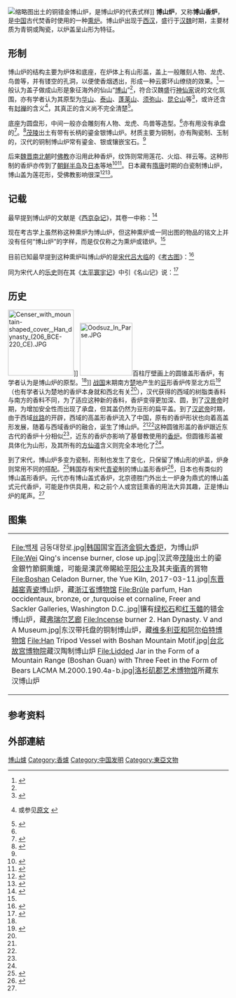 [[File:Boshan_Burner_Inlaid_with_Gold.jpg|缩略图]]出土的铜错金博山炉，是博山炉的代表式样]]
'''博山炉'''，又称'''博山香炉'''，是[[中国|中国]]古代焚香时使用的一种[[熏炉|熏炉]]。博山炉出现于[[西汉|西汉]]，盛行于[[汉朝|汉]][[曹魏|魏]]时期，主要材质为青铜或陶瓷，以炉盖呈山形为特征。

==形制==
博山炉的结构主要为炉体和底座，在炉体上有山形盖，盖上一般雕刻人物、龙虎、鸟兽等，并有镂空的孔洞，以便使香烟透出，形成一种云雾环山缭绕的效果。<ref name="wenwukaogu">{{cite book|editor1=何贤武|editor2=王秋华|title=中国文物考古辞典|year=1993 |publisher=辽宁科学出版社 |location=沈阳 |isbn=7-5381-1661-3|pages=294-295}}</ref>一般认为盖子做成山形是象征海外的仙山“[[博山|博山]]”<ref name="wenwukaogu" />，符合汉魏盛行[[神仙家|神仙家]]说的文化氛围，亦有学者认为其原型为[[华山|华山]]、[[泰山|泰山]]、[[蓬莱山|蓬莱山]]、[[须弥山|须弥山]]、[[昆仑山|昆仑山]]等<ref name="nagamura1">{{cite journal|author=長村真吾|url=http://petit.lib.yamaguchi-u.ac.jp/G0000006y2j2/file/11799/20100507162716/D150011000003.pdf|title=博山炉原型考: 崑崙山との関係を中心に|journal=アジアの歴史と文化|year=2007|issue=11|pages=57-75|language=ja|accessdate=2017-03-11|archive-date=2021-08-24|archive-url=https://web.archive.org/web/20210824112652/http://petit.lib.yamaguchi-u.ac.jp/G0000006y2j2/file/11799/20100507162716/D150011000003.pdf|dead-url=no}}</ref>，或许还含有[[封禅|封禅]]的含义<ref name="rawsen">{{cite book|author=[[杰西卡·罗森|杰西卡·罗森]]|translator=邓菲, 黄洋, 吴晓筠 等|title=祖先与永恒: 杰西卡·罗森中国考古艺术文集|publisher=三联书店|location=北京|isbn=9787108035868|year=2012|pages=463-482}} 或参见[http://www.persee.fr/doc/arasi_0004-3958_2006_num_61_1_1640 原文] {{Wayback|url=http://www.persee.fr/doc/arasi_0004-3958_2006_num_61_1_1640 |date=20211123000323 }}</ref>，其真正的含义尚不完全清楚<ref name="erickson">{{cite journal|author=艾素珊|translator=李莎|url=http://www.hnmuseum.com/hnmuseum/UserFiles/File/2013/20130401_2.pdf|title=西汉时期的博山炉——种类型学和图像学的分析方法|journal=民族艺术|year=2009|issue=4|pages=88-105|accessdate=2017-03-11|deadurl=yes|archiveurl=https://web.archive.org/web/20170312054754/http://www.hnmuseum.com/hnmuseum/UserFiles/File/2013/20130401_2.pdf|archivedate=2017-03-12}}</ref>。

底座为圆盘形，中间一般亦会雕刻有人物、龙虎、鸟兽等造型。<ref name="wenwukaogu" />亦有用没有承盘的<ref>{{cite web|url=http://www.narahaku.go.jp/collection/1317-318.html|title=博山爐|website=奈良国立博物館|language=ja|accessdate=2017-03-11|archive-date=2021-11-21|archive-url=https://web.archive.org/web/20211121191013/https://www.narahaku.go.jp/collection/1317-318.html|dead-url=no}}</ref>。<ref name="nagamura2">{{cite journal|author=長村真吾|url=http://petit.lib.yamaguchi-u.ac.jp/G0000006y2j2/file/11140/20101125090303/D150012000003.pdf|title=博山炉の形成過程における北方香炉の誕生と西域香炉との融合]. アジアの歴史と文化|year=2008|issue=12|pages=67-88|language=ja|accessdate=2017-03-11|archive-date=2020-07-16|archive-url=https://web.archive.org/web/20200716002723/http://petit.lib.yamaguchi-u.ac.jp/G0000006y2j2/file/11140/20101125090303/D150012000003.pdf|dead-url=no}}</ref>[[汉茂陵|茂陵]]出土有带有长柄的鎏金银博山炉。材质主要为铜制，亦有陶瓷制、玉制的，汉代的铜制博山炉常有鎏金、银或镶嵌宝石。<ref name="erickson" />

后来[[魏晋南北朝|魏晋南北朝]]时[[佛教|佛教]]亦沿用此种香炉，纹饰则常用莲花、火焰、祥云等。这种形制的香炉亦传到了[[朝鲜半岛|朝鲜半岛]]及[[日本|日本]]等地<ref name="baekje">{{cite book|author=徐廷緑|translator=金容権|title=[[百济金铜大香炉|百済金銅大香炉]]—古代東アジアの精神世界をたずねて|publisher=三修社|location=東京 |isbn=978-4-384-00267-6|date=2005-11-10|language=ja}}</ref><ref>{{cite web|url=http://www.antiques-oota.com/file/doki/0501-1000/713.html|title=DK-713 鍍金銀貴石嵌博山炉|website=中国古美術|author=太田|accessdate=2017-03-11|archive-date=2017-03-12|archive-url=https://web.archive.org/web/20170312062145/http://www.antiques-oota.com/file/doki/0501-1000/713.html|dead-url=no}}</ref>。日本藏有[[隋|隋]][[唐|唐]]时期的白瓷制博山炉，博山盖为莲花形，受佛教影响很深<ref>{{cite web|url=http://abc0120.net/words01/abc2009020802.html|title=白磁蟠龍博山炉|website=考古用語辞典|accessdate=2017-03-11|archive-date=2014-07-09|archive-url=https://web.archive.org/web/20140709083433/http://abc0120.net/words01/abc2009020802.html|dead-url=no}}</ref><ref>{{cite web|url=http://www.kintetsu-g-hd.co.jp/culture/yamato/shuppan/binotayori/pdf/170/2010_170_3.pdf|title=大和文華館所蔵白磁蟠龍博山炉と類品をめぐって|journal=季刊 美のたより|issue=170|publisher=[[大和文華館|大和文華館]]|language=ja|accessdate=2017-03-11|archive-date=2017-03-12|archive-url=https://web.archive.org/web/20170312054518/http://www.kintetsu-g-hd.co.jp/culture/yamato/shuppan/binotayori/pdf/170/2010_170_3.pdf|dead-url=no}}</ref>。

==记载==
最早提到博山炉的文献是《[[西京杂记|西京杂记]]》，其卷一中称：<ref>{{cite book|url=http://ctext.org/dictionary.pl?if=gb&id=647149|title=西京雜記|volume=第一|chapter=28|website=中國哲學書電子化計劃|accessdate=2017-03-11|archive-date=2017-03-12|archive-url=https://web.archive.org/web/20170312051717/http://ctext.org/dictionary.pl?if=gb&id=647149|dead-url=no}}</ref>

{{quote|长安巧工[[丁缓|丁缓]]者……又作九层博山香炉，镂为奇禽怪兽，穷诸灵异，皆自然运动。}}

现在考古学上虽然称这种熏炉为博山炉，但这种熏炉或一同出图的物品的铭文上并没有任何“博山炉”的字样，而是仅仅称之为熏炉或错炉。<ref name="nagamura1" />

目前已知最早提到这种熏炉叫博山炉的是[[宋代|宋代]][[吕大临|吕大临]]的《[[考古图|考古图]]》：<ref>{{cite book|url=http://ctext.org/wiki.pl?if=gb&chapter=932398|title=考古圖|volume=卷十|website=中國哲學書電子化計劃|accessdate=2017-03-11|archive-date=2017-03-12|archive-url=https://web.archive.org/web/20170312052111/http://ctext.org/wiki.pl?if=gb&chapter=932398|dead-url=no}}</ref>
{{quote|按漢朝故事，諸王出閣則賜博山香爐，《晉東宫舊事》曰：太子服用則有博山香爐，象海中博山。下有槃貯湯使潤氣蒸香，以象海之囬環。此器世多有之，形制大小不一。}}

同为宋代人的[[乐史|乐史]]则在其《[[太平寰宇记|太平寰宇记]]》中引《名山记》说：<ref>{{cite book|url=http://ctext.org/wiki.pl?if=gb&chapter=687839#p25|title=太平寰宇記|volume=卷二十九|website=中國哲學書電子化計劃|accessdate=2017-03-11|archive-date=2017-03-30|archive-url=https://web.archive.org/web/20170330000701/http://ctext.org/wiki.pl?if=gb&chapter=687839#p25|dead-url=no}}</ref>
{{quote|[[华山|華岳]]有三峰，直上數千仞，基廣而峰峻，迭秀迄於嶺表，有如削成，今博山香爐，形實象之。}}

==历史==
[[File:Censer_with_mountain-shaped_cover,_Han_dynasty_(206_BCE-220_CE).JPG|150px]]]]
[[File:Oodsuz_In_Parse.JPG|120px]]百柱厅壁画上的圆锥盖形香炉，有学者认为是博山炉的原型。<ref name="rawsen" />]]
[[战国|战国]]末期南方[[楚国|楚]]地产生的[[豆_(器皿)|豆]]形香炉传至北方后<ref>{{cite journal|author=杨金东|url=http://www.kaogu.cn/uploads/soft/2014/20140726xunlu.pdf|title=汉代铜熏炉研究|journal=华夏考古|year=2014|issue=2|pages=83-94|accessdate=2017-03-11|archive-date=2017-03-12|archive-url=https://web.archive.org/web/20170312061042/http://www.kaogu.cn/uploads/soft/2014/20140726xunlu.pdf|dead-url=no}}</ref>（也有学者认为楚地的香炉本身就和西北有关<ref name="rawsen" />），汉代获得的西域的树脂类香料与南方的香料不同，为了适应这种新的香料，香炉变得更加深、圆，到了[[汉景帝|汉景帝]]时期，为增加安全性而出现了承盘，但其盖仍然为豆形的扁平盖。到了[[汉武帝|汉武帝]]时期，由于西域[[丝绸之路|丝路]]的开辟，西域的高盖形香炉流入了中国，原有的香炉形状也向着高盖形发展，随着与西域香炉的融合，诞生了博山炉。<ref name="baekje" /><ref name="nagamura2" />这种圆锥形盖的香炉跟近东古代的香炉十分相似<ref name="rawsen" />，近东的香炉亦影响了基督教使用的[[香炉_(基督教)|香炉]]。但圆锥形盖被具体化为山形，及其所有的[[方仙道|方仙道]]含义则完全本地化了<ref name="rawsen" />。

到了宋代，博山炉多变为瓷制，形制也发生了变化，只保留了博山形的炉盖，炉身则常用不同的搭配。<ref name="yangzs">{{cite journal|author=扬之水|url=http://www.hnmuseum.com/hnmuseum/UserFiles/File/2012/20121101_02.pdf|title=两宋香炉源流|journal=中国典籍与文化|year=2004|issue=1|pages=46-68|accessdate=2017-03-11|deadurl=yes|archiveurl=https://web.archive.org/web/20170312061854/http://www.hnmuseum.com/hnmuseum/UserFiles/File/2012/20121101_02.pdf|archivedate=2017-03-12}}</ref>韩国存有宋代[[青瓷|青瓷]]制的博山盖形香炉<ref>{{cite web|url=http://www.cha.go.kr/korea/heritage/search/Culresult_Db_View.jsp?mc=NS_04_03_01&VdkVgwKey=12,02380000,11|title=백자 박산형뚜껑 향로 (白磁 博山形蓋 香爐)|website=[[文化財廳|文化財廳]]|language=ko|accessdate=2017-03-11|archive-date=2017-03-12|archive-url=https://web.archive.org/web/20170312060717/http://www.cha.go.kr/korea/heritage/search/Culresult_Db_View.jsp?mc=NS_04_03_01&VdkVgwKey=12,02380000,11|dead-url=no}}</ref>，日本也有类似的博山盖形香炉。元代亦有博山盖式香炉，北京德胜门外出土一炉身为鼎式的博山盖式元代香炉，可能是作供具用，和之前个人或宫廷熏香的用法大异其趣，正是博山炉的尾声。<ref name="yangzs" />
{{Clear}}

== 图集 ==
{| align="center" border="0"
|<gallery mode="packed-hover" heights="200">
File:백제 금동대향로.jpg|[[韩国|韩国]]国宝[[百济金铜大香炉|百济金铜大香炉]]，为博山炉
File:Wei Qing's incense burner, close up.jpg|汉武帝[[汉茂陵|茂陵]]出土的鎏金銀竹節銅熏爐，可能是漢武帝賜給[[平陽公主_(漢景帝之女)|平阳公主]]及其夫[[衛青|衛青]]的賞物
File:Boshan Celadon Burner, the Yue Kiln, 2017-03-11.jpg|[[东晋|东晋]][[越窑|越窑]][[青瓷|青瓷]]博山炉，藏[[浙江省博物馆|浙江省博物馆]]
File:Brûle parfum, Han occidentaux, bronze, or ,turquoise et cornaline, Freer and Sackler Galleries, Washington D.C..jpg|镶有[[绿松石|绿松石]]和[[红玉髓|红玉髓]]的错金博山炉，藏[[弗瑞尔艺廊|弗瑞尔艺廊]]
File:Incense burner 2. Han Dynasty. V and A Museum.jpg|东汉带托盘的铜制博山炉，藏[[维多利亚和阿尔伯特博物馆|维多利亚和阿尔伯特博物馆]]
File:Han Tripod Vessel with Boshan Mountain Motif.jpg|[[台北故宫博物院|台北故宫博物院]]藏汉陶制博山炉
File:Lidded Jar in the Form of a Mountain Range (Boshan Guan) with Three Feet in the Form of Bears LACMA M.2000.190.4a-b.jpg|[[洛杉矶郡艺术博物馆|洛杉矶郡艺术博物馆]]所藏东汉博山炉

</gallery>
|}

==参考资料==
{{reflist|2}}

==外部連結==
{{Commons category-inline|Hill censers}}


[[Category:博山爐|]]
[[Category:香爐|Category:香爐]]
[[Category:中国发明|Category:中国发明]]
[[Category:東亞文物|Category:東亞文物]]